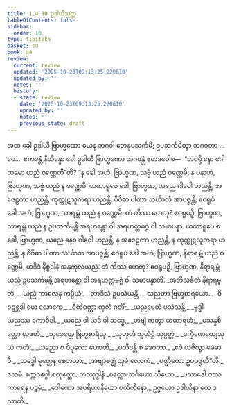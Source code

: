 ```yaml
---
title: 1.4.10 ဥဒါယီသုတ္တ
tableOfContents: false
sidebar:
  order: 10
type: tipitaka
basket: su
book: a4
review:
  current: review
  updated: '2025-10-23T09:13:25.220610'
  updated_by: ''
  notes: ''
  history:
  - state: review
    date: '2025-10-23T09:13:25.220610'
    updated_by: ''
    notes: ''
    previous_state: draft
---
```



<ReviewStatus review={frontmatter.review} showDetails={true} />

<HypothesisAnnotation frontmatter={frontmatter} />

<DynamicBreadcrumb />

<Division number="40" book="a4" e="ch" v="15" p="352">

<Paragraph number="278" book="a4">
အထ ခေါ ဥဒါယီ ဗြာဟ္မဏော ယေန ဘဂဝါ တေနုပသင်္ကမိ; ဥပသင်္ကမိတွာ ဘဂဝတာ …ပေ…  ဧကမန္တံ နိသိန္နော ခေါ ဥဒါယီ ဗြာဟ္မဏော ဘဂဝန္တံ ဧတဒဝေါစ—  “ဘဝမ္ပိ နော ဂေါတမော ယညံ ဝဏ္ဏေတီ”တိ? “န ခေါ အဟံ, ဗြာဟ္မဏ, သဗ္ဗံ ယညံ ဝဏ္ဏေမိ; န ပနာဟံ, ဗြာဟ္မဏ, သဗ္ဗံ ယညံ န ဝဏ္ဏေမိ. ယထာရူပေ ခေါ, ဗြာဟ္မဏ, ယညေ ဂါဝေါ ဟညန္တိ, အဇေဠကာ ဟညန္တိ, ကုက္ကုဋသူကရာ ဟညန္တိ, ဝိဝိဓာ ပါဏာ သင်္ဃာတံ အာပဇ္ဇန္တိ; ဧဝရူပံ ခေါ အဟံ, ဗြာဟ္မဏ, သာရမ္ဘံ ယညံ န ဝဏ္ဏေမိ. တံ ကိဿ ဟေတု? ဧဝရူပဉှိ, ဗြာဟ္မဏ, သာရမ္ဘံ ယညံ န ဥပသင်္ကမန္တိ အရဟန္တော ဝါ အရဟတ္တမဂ္ဂံ ဝါ သမာပန္နာ.
</Paragraph>

<Paragraph number="279" book="a4">
ယထာရူပေ စ ခေါ, ဗြာဟ္မဏ, ယညေ နေဝ ဂါဝေါ ဟညန္တိ, န အဇေဠကာ ဟညန္တိ, န ကုက္ကုဋသူကရာ ဟညန္တိ, န ဝိဝိဓာ ပါဏာ သင်္ဃာတံ အာပဇ္ဇန္တိ; ဧဝရူပံ ခေါ အဟံ, ဗြာဟ္မဏ, နိရာရမ္ဘံ ယညံ ဝဏ္ဏေမိ, ယဒိဒံ နိစ္စဒါနံ အနုကုလယညံ. တံ ကိဿ ဟေတု? ဧဝရူပဉှိ, ဗြာဟ္မဏ, နိရာရမ္ဘံ ယညံ ဥပသင်္ကမန္တိ အရဟန္တော ဝါ အရဟတ္တမဂ္ဂံ ဝါ သမာပန္နာတိ.
</Paragraph>

<Paragraph number="280" type="verses" book="a4">
_အဘိသင်္ခတံ နိရာရမ္ဘံ,_  
_ယညံ ကာလေန ကပ္ပိယံ;_  
_တာဒိသံ ဥပသံယန္တိ,_  
_သညတာ ဗြဟ္မစာရယော._  

</Paragraph>

<Paragraph number="281" type="verses" book="a4">
_ဝိဝဋစ္ဆဒါ ယေ လောကေ,_  
_ဝီတိဝတ္တာ ကုလံ ဂတိံ;_  
_ယညမေတံ ပသံသန္တိ,_  
_ဗုဒ္ဓါ ယညဿ ကောဝိဒါ._  

</Paragraph>

<Paragraph number="282" type="verses" book="a4">
_ယညေ ဝါ ယဒိ ဝါ သဒ္ဓေ,_  
_ဟဗျံ ကတွာ ယထာရဟံ;_  
_ပသန္နစိတ္တော ယဇတိ,_  
_သုခေတ္တေ ဗြဟ္မစာရိသု._  

</Paragraph>

<Paragraph number="283" type="verses" book="a4">
_သုဟုတံ သုယိဋ္ဌံ သုပ္ပတ္တံ,_  
_ဒက္ခိဏေယျေသု ယံ ကတံ;_  
_ယညော စ ဝိပုလော ဟောတိ,_  
_ပသီဒန္တိ စ ဒေဝတာ._  

</Paragraph>

<Paragraph number="284" type="verses" book="a4">
_ဧဝံ ယဇိတွာ မေဓာဝီ,_  
_သဒ္ဓေါ မုတ္တေန စေတသာ;_  
_အဗျာဗဇ္ဈံ သုခံ လောကံ,_  
_ပဏ္ဍိတော ဥပပဇ္ဇတီ”တိ._  


</Paragraph>
</Division>

<Paragraph number="285" type="center" book="a4">
ဒသမံ.



</Paragraph>

<Paragraph number="286" type="center" book="a4">
စက္ကဝဂ္ဂေါ စတုတ္ထော.



</Paragraph>

<Paragraph number="287" type="center" book="a4">
တဿုဒ္ဒါနံ


</Paragraph>

<Paragraph number="288" type="verses" book="a4">
_စက္ကော သင်္ဂဟော သီဟော,_  
_ပသာဒေါ ဝဿကာရေန ပဉ္စမံ;_  
_ဒေါဏော အပရိဟာနိယော ပတိလီနော,_  
ဥဇ္ဇယော ဥဒါယိနာ တေ ဒသာတိ._
</Paragraph>